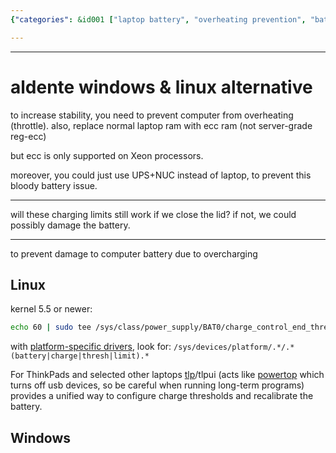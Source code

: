 ```yaml
---
{"categories": &id001 ["laptop battery", "overheating prevention", "battery damage", "charge thresholds", "recalibration", "ThinkPad laptops", "platform-specific instructions"], "category": "Battery Damage Prevention", "date": "2023-08-07 13:41:02", "description": "This article offers guidance on preventing computer overheating and battery damage by configuring charge thresholds and recalibration for laptop batteries. It provides platform-specific instructions, such as using tlp/tlpui tools on ThinkPad laptops and considering alternative solutions like UPS+NUC. The advice applies to both Linux and Windows systems.", "tags": *id001, "title": "aldente windows & linux alternative"}

---
```


------

# aldente windows & linux alternative

to increase stability, you need to prevent computer from overheating (throttle). also, replace normal laptop ram with ecc ram (not server-grade reg-ecc)

but ecc is only supported on Xeon processors.

moreover, you could just use UPS+NUC instead of laptop, to prevent this bloody battery issue.

----

will these charging limits still work if we close the lid? if not, we could possibly damage the battery.

----

to prevent damage to computer battery due to overcharging

## Linux

kernel 5.5 or newer:

```bash
echo 60 | sudo tee /sys/class/power_supply/BAT0/charge_control_end_threshold
```

with [platform-specific drivers](https://unix.stackexchange.com/questions/48534/how-to-adjust-charging-thresholds-of-laptop-battery), look for: `/sys/devices/platform/.*/.*(battery|charge|thresh|limit).*`

For ThinkPads and selected other laptops [tlp](https://linrunner.de/tlp)/tlpui (acts like [powertop](https://01.org/powertop/) which turns off usb devices, so be careful when running long-term programs) provides a unified way
 to configure charge thresholds and recalibrate the battery.


## Windows

